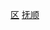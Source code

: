 {{Catnav|頁面分類|...|市辖区|辽宁市辖区}}
{{Catnav|頁面分類|...|辽宁县级行政区|抚顺区县}}
{{Catnav|頁面分類|...|辽宁地级市|抚顺|抚顺行政区划|抚顺区县}}
[[Category:抚顺区县|区]]
[[Category:辽宁市辖区|抚顺]]
{{catmore|新抚区|抚顺市新抚区}}